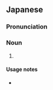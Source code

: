 ==Japanese==
{{wikipedia|lang=ja}}
{{ja-kanjitab|yomi=o}}

===Pronunciation===
{{ja-pron|ツガザクラ|y=o}}

===Noun===
{{ja-noun|つがざくら|ツガザクラ}}

# {{taxlink|Phyllodoce nipponica|species|noshow=1}}

====Usage notes====
* {{U:ja:biology|ツガザクラ}}